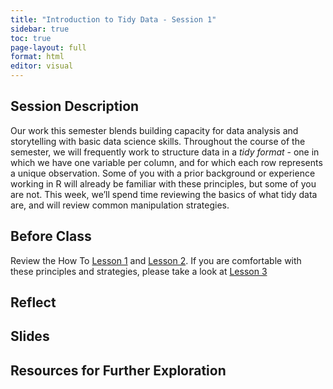 ```yaml
---
title: "Introduction to Tidy Data - Session 1"
sidebar: true
toc: true
page-layout: full
format: html
editor: visual
---
```


## Session Description

Our work this semester blends building capacity for data analysis and storytelling with basic data science skills. Throughout the course of the semester, we will frequently work to structure data in a *tidy format* - one in which we have one variable per column, and for which each row represents a unique observation. Some of you with a prior background or experience working in R will already be familiar with these principles, but some of you are not. This week, we'll spend time reviewing the basics of what tidy data are, and will review common manipulation strategies.

## Before Class

Review the How To [Lesson 1](../howto/rbasics_01.qmd) and [Lesson 2](../howto/rbasics_02.qmd). If you are comfortable with these principles and strategies, please take a look at [Lesson 3](../howto/rbasics_03.qmd)

## Reflect

## Slides

## Resources for Further Exploration
